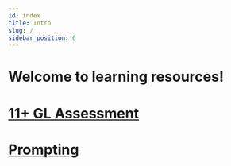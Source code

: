 ```yaml
---
id: index
title: Intro
slug: /
sidebar_position: 0
---
```


# Welcome to learning resources!


# [11+ GL Assessment](/docs/category/11-gl-assessment/)

<div className={styles.cards}>
  <CategoryCard to="/docs/category/Maths/" title="📐 Maths" />
  <CategoryCard to="/docs/category/English/" title="📘 English" />
  <CategoryCard to="/docs/category/VerbalReasoning/" title="🧠 Verbal Reasoning" />
</div>

# [Prompting](/docs/category/Prompting/)
